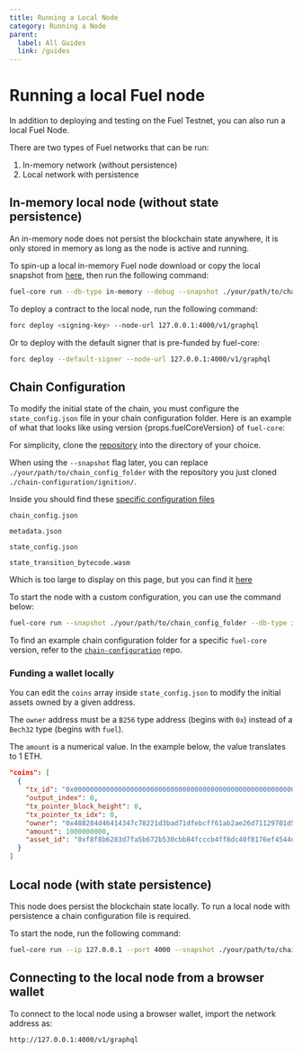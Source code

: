 ```yaml
---
title: Running a Local Node
category: Running a Node
parent:
  label: All Guides
  link: /guides
---
```


# Running a local Fuel node

In addition to deploying and testing on the Fuel Testnet, you can also run a local Fuel Node.

There are two types of Fuel networks that can be run:

1. In-memory network (without persistence)
2. Local network with persistence

## In-memory local node (without state persistence)

An in-memory node does not persist the blockchain state anywhere, it is only stored in memory as long as the node is active and running.

To spin-up a local in-memory Fuel node download or copy the local snapshot from [here](https://github.com/FuelLabs/chain-configuration/tree/master/local), then run the following command:

```sh
fuel-core run --db-type in-memory --debug --snapshot ./your/path/to/chain_config_folder
```

To deploy a contract to the local node, run the following command:

```sh
forc deploy <signing-key> --node-url 127.0.0.1:4000/v1/graphql
```

Or to deploy with the default signer that is pre-funded by fuel-core:

```sh
forc deploy --default-signer --node-url 127.0.0.1:4000/v1/graphql
```

## Chain Configuration

To modify the initial state of the chain, you must configure the `state_config.json` file in your chain configuration folder.
Here is an example of what that looks like using version {props.fuelCoreVersion} of `fuel-core`:


For simplicity, clone the [repository](https://github.com/FuelLabs/chain-configuration/tree/master) into the directory of your choice.

When using the `--snapshot` flag later, you can replace `./your/path/to/chain_config_folder` with the repository you just cloned `./chain-configuration/ignition/`.

Inside you should find these [specific configuration files](https://github.com/FuelLabs/chain-configuration/tree/master/local)

`chain_config.json`

<CodeImport
  file="../../../chain-configuration/local/chain_config.json"
/>

`metadata.json`

<CodeImport
  file="../../../chain-configuration/local/metadata.json"
/>

`state_config.json`

<CodeImport
  file="../../../chain-configuration/local/state_config.json"
/>

`state_transition_bytecode.wasm`

Which is too large to display on this page, but you can find it [here](https://github.com/FuelLabs/chain-configuration/blob/master/local/state_transition_bytecode.wasm)

To start the node with a custom configuration, you can use the command below:

```sh
fuel-core run --snapshot ./your/path/to/chain_config_folder --db-type in-memory --debug
```

To find an example chain configuration folder for a specific `fuel-core` version, refer to the [`chain-configuration`](https://github.com/FuelLabs/chain-configuration/tree/master) repo.

### Funding a wallet locally

You can edit the `coins` array inside `state_config.json` to modify the initial assets owned by a given address.

The `owner` address must be a `B256` type address (begins with `0x`) instead of a `Bech32` type (begins with `fuel`).

The `amount` is a numerical value. In the example below, the value translates to 1 ETH.

```json
"coins": [
  {
    "tx_id": "0x0000000000000000000000000000000000000000000000000000000000000001",
    "output_index": 0,
    "tx_pointer_block_height": 0,
    "tx_pointer_tx_idx": 0,
    "owner": "0x488284d46414347c78221d3bad71dfebcff61ab2ae26d71129701d50796f714d",
    "amount": 1000000000,
    "asset_id": "0xf8f8b6283d7fa5b672b530cbb84fcccb4ff8dc40f8176ef4544ddb1f1952ad07"
  }
]
```

## Local node (with state persistence)

This node does persist the blockchain state locally.
To run a local node with persistence a chain configuration file is required.

To start the node, run the following command:

```sh
fuel-core run --ip 127.0.0.1 --port 4000 --snapshot ./your/path/to/chain_config_folder --db-path ./.fueldb --debug
```

## Connecting to the local node from a browser wallet

To connect to the local node using a browser wallet, import the network address as:

```sh
http://127.0.0.1:4000/v1/graphql
```
